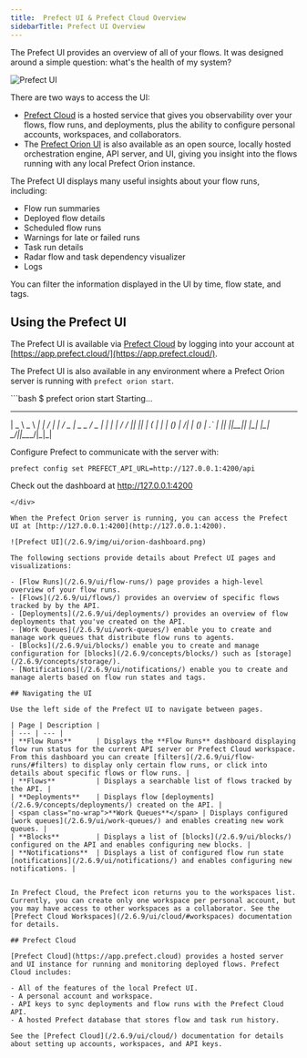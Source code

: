 ```yaml
---
title:  Prefect UI & Prefect Cloud Overview
sidebarTitle: Prefect UI Overview
---
```



The Prefect UI provides an overview of all of your flows. It was designed around a simple question: what's the health of my system?

![Prefect UI](/2.6.9/img/ui/orion-dashboard.png)

There are two ways to access the UI:

- [Prefect Cloud](/2.6.9/ui/cloud/) is a hosted service that gives you observability over your flows, flow runs, and deployments, plus the ability to configure personal accounts, workspaces, and collaborators.
- The [Prefect Orion UI](#using-the-orion-ui) is also available as an open source, locally hosted orchestration engine, API server, and UI, giving you insight into the flows running with any local Prefect Orion instance.

The Prefect UI displays many useful insights about your flow runs, including:

- Flow run summaries
- Deployed flow details
- Scheduled flow runs
- Warnings for late or failed runs
- Task run details 
- Radar flow and task dependency visualizer 
- Logs

You can filter the information displayed in the UI by time, flow state, and tags.

## Using the Prefect UI

The Prefect UI is available via [Prefect Cloud](/2.6.9/ui/cloud/) by logging into your account at [https://app.prefect.cloud/](https://app.prefect.cloud/).

The Prefect UI is also available in any environment where a Prefect Orion server is running with `prefect orion start`.

<div class="terminal">
```bash
$ prefect orion start
Starting...

 ___ ___ ___ ___ ___ ___ _____    ___  ___ ___ ___  _  _
| _ \ _ \ __| __| __/ __|_   _|  / _ \| _ \_ _/ _ \| \| |
|  _/   / _|| _|| _| (__  | |   | (_) |   /| | (_) | .` |
|_| |_|_\___|_| |___\___| |_|    \___/|_|_\___\___/|_|\_|

Configure Prefect to communicate with the server with:

    prefect config set PREFECT_API_URL=http://127.0.0.1:4200/api

Check out the dashboard at http://127.0.0.1:4200
```
</div>

When the Prefect Orion server is running, you can access the Prefect UI at [http://127.0.0.1:4200](http://127.0.0.1:4200).

![Prefect UI](/2.6.9/img/ui/orion-dashboard.png)

The following sections provide details about Prefect UI pages and visualizations:

- [Flow Runs](/2.6.9/ui/flow-runs/) page provides a high-level overview of your flow runs.
- [Flows](/2.6.9/ui/flows/) provides an overview of specific flows tracked by by the API.
- [Deployments](/2.6.9/ui/deployments/) provides an overview of flow deployments that you've created on the API.
- [Work Queues](/2.6.9/ui/work-queues/) enable you to create and manage work queues that distribute flow runs to agents.
- [Blocks](/2.6.9/ui/blocks/) enable you to create and manage configuration for [blocks](/2.6.9/concepts/blocks/) such as [storage](/2.6.9/concepts/storage/).
- [Notifications](/2.6.9/ui/notifications/) enable you to create and manage alerts based on flow run states and tags.

## Navigating the UI

Use the left side of the Prefect UI to navigate between pages.

| Page | Description |
| --- | --- |
| **Flow Runs**      | Displays the **Flow Runs** dashboard displaying flow run status for the current API server or Prefect Cloud workspace. From this dashboard you can create [filters](/2.6.9/ui/flow-runs/#filters) to display only certain flow runs, or click into details about specific flows or flow runs. |
| **Flows**          | Displays a searchable list of flows tracked by the API. |
| **Deployments**    | Displays flow [deployments](/2.6.9/concepts/deployments/) created on the API. |
| <span class="no-wrap">**Work Queues**</span> | Displays configured [work queues](/2.6.9/ui/work-queues/) and enables creating new work queues. |
| **Blocks**         | Displays a list of [blocks](/2.6.9/ui/blocks/) configured on the API and enables configuring new blocks. |
| **Notifications**  | Displays a list of configured flow run state [notifications](/2.6.9/ui/notifications/) and enables configuring new notifications. |


In Prefect Cloud, the Prefect icon returns you to the workspaces list. Currently, you can create only one workspace per personal account, but you may have access to other workspaces as a collaborator. See the [Prefect Cloud Workspaces](/2.6.9/ui/cloud/#workspaces) documentation for details. 

## Prefect Cloud

[Prefect Cloud](https://app.prefect.cloud) provides a hosted server and UI instance for running and monitoring deployed flows. Prefect Cloud includes:

- All of the features of the local Prefect UI.
- A personal account and workspace.
- API keys to sync deployments and flow runs with the Prefect Cloud API.
- A hosted Prefect database that stores flow and task run history.

See the [Prefect Cloud](/2.6.9/ui/cloud/) documentation for details about setting up accounts, workspaces, and API keys.
